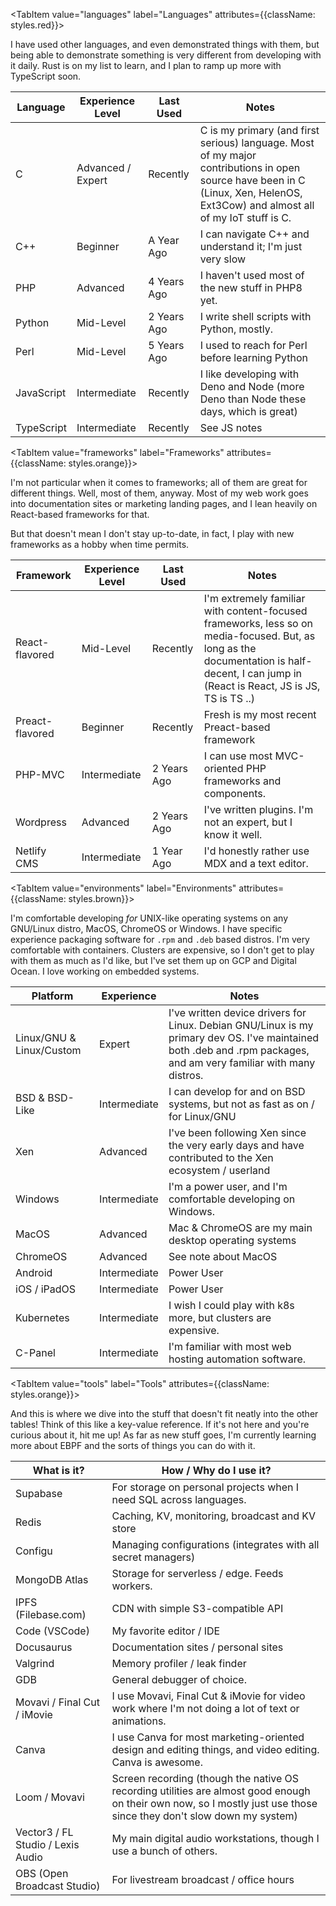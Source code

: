 
<Tabs defaultValue="languages">

<TabItem value="languages" label="Languages" attributes={{className: styles.red}}>

I have used other languages, and even demonstrated things with them, but being able to 
demonstrate something is very different from developing with it daily. Rust is on my list 
to learn, and I plan to ramp up more with TypeScript soon. 

| Language | Experience Level | Last Used | Notes |
| --- | --- | --- | --- |
| C | Advanced / Expert | Recently | C is my primary (and first serious) language. Most of my major contributions in open source have been in C (Linux, Xen, HelenOS, Ext3Cow) and almost all of my IoT stuff is C. |
| C++ | Beginner | A Year Ago | I can navigate C++ and understand it; I'm just very slow |
| PHP | Advanced | 4 Years Ago | I haven't used most of the new stuff in PHP8 yet. |
| Python | Mid-Level | 2 Years Ago | I write shell scripts with Python, mostly. |
| Perl | Mid-Level | 5 Years Ago | I used to reach for Perl before learning Python |
| JavaScript | Intermediate | Recently | I like developing with Deno and Node (more Deno than Node these days, which is great) |
| TypeScript | Intermediate | Recently | See JS notes |

</TabItem>
    
<TabItem value="frameworks" label="Frameworks" attributes={{className: styles.orange}}>

I'm not particular when it comes to frameworks; all of them are great for different things. 
Well, most of them, anyway. Most of my web work goes into documentation sites or marketing
landing pages, and I lean heavily on React-based frameworks for that.

But that doesn't mean I don't stay up-to-date, in fact, I play with new frameworks as a 
hobby when time permits. 

| Framework | Experience Level | Last Used | Notes |
| --- | --- | --- | --- |
| React-flavored | Mid-Level | Recently | I'm extremely familiar with content-focused frameworks, less so on media-focused. But, as long as the documentation is half-decent, I can jump in (React is React, JS is JS, TS is TS ..) |
| Preact-flavored | Beginner | Recently | Fresh is my most recent Preact-based framework |
| PHP-MVC | Intermediate | 2 Years Ago | I can use most MVC-oriented PHP frameworks and components. |
| Wordpress | Advanced | 2 Years Ago | I've written plugins. I'm not an expert, but I know it well. |
| Netlify CMS | Intermediate | 1 Year Ago | I'd honestly rather use MDX and a text editor. |

</TabItem>
    
<TabItem value="environments" label="Environments" attributes={{className: styles.brown}}>

I'm comfortable developing *for* UNIX-like operating systems on any GNU/Linux distro, MacOS, 
ChromeOS or Windows. I have specific experience packaging software for `.rpm` and `.deb` based distros. I'm very 
comfortable with containers. Clusters are expensive, so I don't get to play with them as much as I'd like, but I've set 
them up on GCP and Digital Ocean. I love working on embedded systems. 

| Platform | Experience | Notes |
| --- | --- | --- |
| Linux/GNU & Linux/Custom | Expert | I've written device drivers for Linux. Debian GNU/Linux is my primary dev OS. I've maintained both .deb and .rpm packages, and am very familiar with many distros. |
| BSD & BSD-Like | Intermediate | I can develop for and on BSD systems, but not as fast as on / for Linux/GNU |
| Xen | Advanced | I've been following Xen since the very early days and have contributed to the Xen ecosystem / userland |
| Windows | Intermediate | I'm a power user, and I'm comfortable developing on Windows. |
| MacOS | Advanced | Mac & ChromeOS are my main desktop operating systems |
| ChromeOS | Advanced | See note about MacOS |
| Android | Intermediate | Power User |
| iOS / iPadOS | Intermediate | Power User |
| Kubernetes | Intermediate | I wish I could play with k8s more, but clusters are expensive. |
| C-Panel | Intermediate | I'm familiar with most web hosting automation software.

</TabItem>

<TabItem value="tools" label="Tools" attributes={{className: styles.orange}}>

And this is where we dive into the stuff that doesn't fit neatly into the other tables! Think 
of this like a key-value reference. If it's not here and you're curious about it, hit me up! As 
far as new stuff goes, I'm currently learning more about EBPF and the sorts of things you can 
do with it.

| What is it? | How / Why do I use it? |
| --- | --- |
| Supabase | For storage on personal projects when I need SQL across languages. |
| Redis | Caching, KV, monitoring, broadcast and KV store |
| Configu | Managing configurations (integrates with all secret managers) |
| MongoDB Atlas | Storage for serverless / edge. Feeds workers. |
| IPFS (Filebase.com) | CDN with simple S3-compatible API |
| Code (VSCode) | My favorite editor / IDE |
| Docusaurus | Documentation sites / personal sites |
| Valgrind | Memory profiler / leak finder |
| GDB | General debugger of choice. |  
| Movavi / Final Cut / iMovie | I use Movavi, Final Cut & iMovie for video work where I'm not doing a lot of text or animations. |
| Canva | I use Canva for most marketing-oriented design and editing things, and video editing. Canva is awesome. |
| Loom / Movavi | Screen recording (though the native OS recording utilities are almost good enough on their own now, so I mostly just use those since they don't slow down my system) |
| Vector3 / FL Studio / Lexis Audio | My main digital audio workstations, though I use a bunch of others. |
| OBS (Open Broadcast Studio) | For livestream broadcast / office hours |

</TabItem>

</Tabs>